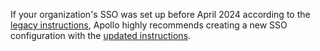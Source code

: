 <Tip>

If your organization's SSO was set up before April 2024 according to the [legacy instructions](#legacy-setup), Apollo highly recommends creating a new SSO configuration with the [updated instructions](#setup).

</Tip>
